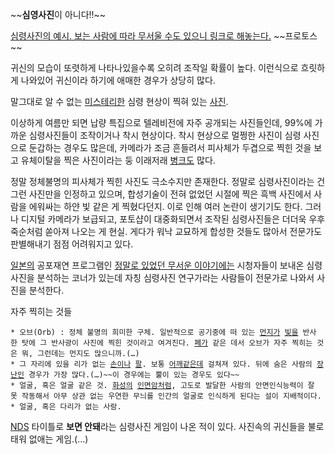 ~~'''심영사진'''이 아니다!!~~

[http://c.ask.nate.com/imgs/qrsi.php/5604100/7731493/0/1/A/qiuxiang_14.jpg 심령사진의 예시. 보는 사람에 따라 무서울 수도 있으니 링크로 해놓는다.] ~~프로토스~~
 
귀신의 모습이 또렷하게 나타나있을수록 오히려 조작일 확률이 높다. 이런식으로 흐릿하게 나와있어 귀신이라 하기에 애매한 경우가 상당히 많다.

말그대로 알 수 없는 [[미스테리]]한 심령 현상이 찍혀 있는 [[사진]].

이상하게 여름만 되면 납량 특집으로 텔레비전에 자주 공개되는 사진들인데, 99%에 가까운 심령사진들이 조작이거나 착시 현상이다. 착시 현상으로 멀쩡한 사진이 심령 사진으로 둔갑하는 경우도 많은데, 카메라가 조금 흔들려서 피사체가 두겹으로 찍힌 것을 보고 유체이탈을 찍은 사진이라는 둥 이래저래 [[병크]]도 많다.

정말 정체불명의 피사체가 찍힌 사진도 극소수지만 존재한다. 정말로 심령사진이라는 건 그런 사진만을 인정하고 있으며, 합성기술이 전혀 없었던 시절에 찍은 흑백 사진에서 사람을 에워싸는 하얀 빛 같은 게 찍혔다던지. 이로 인해 여러 논란이 생기기도 한다. 그러나 디지털 카메라가 보급되고, 포토샵이 대중화되면서 조작된 심령사진들은 더더욱 우후죽순처럼 쏟아져 나오는 게 현실. 게다가 워낙 교묘하게 합성한 것들도 많아서 전문가도 판별해내기 점점 어려워지고 있다.    

[[일본]]의 공포재연 프로그램인 [[정말로 있었던 무서운 이야기]]에는 시청자들이 보내온 심령사진을 분석하는 코너가 있는데 자칭 심령사진 연구가라는 사람들이 전문가로 나와서 사진을 분석한다.

자주 찍히는 것들

 * 오브(Orb) : 정체 불명의 희미한 구체. 일반적으로 공기중에 떠 있는 [[먼지]]가 [[빛]]을 반사한 탓에 그 반사광이 사진에 찍힌 것이라고 여겨진다. [[폐가]] 같은 데서 오브가 자주 찍히는 것은 뭐, 그런데는 먼지도 많으니까.(…)
 * 그 자리에 있을 리가 없는 [[손]]이나 [[팔]]. 보통 [[어깨]]같은데 걸쳐져 있다. 뒤에 숨은 사람의 [[장난]]인 경우가 가장 많다.(…)~~이 경우에는 뿔이 있는 경우도 있다~~
 * 얼굴, 혹은 얼굴 같은 것. [[화성]]의 [[인면암]]처럼, 고도로 발달한 사람의 안면인식능력이 잘못 작동해서 아무 상관 없는 우연한 무늬를 인간의 얼굴로 인식하게 된다는 설이 지배적이다.
 * 얼굴, 혹은 다리가 없는 사람.

[[NDS]] 타이틀로 '''보면 안돼'''라는 심령사진 게임이 나온 적이 있다. 사진속의 귀신들을 불로 태워 없애는 게임.(...)

